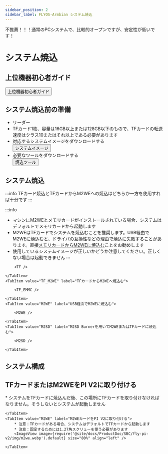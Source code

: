 ```yaml
---
sidebar_position: 2
sidebar_label: FLYOS-Armbian システム焼込
---
```


不推薦！！！通常のPCシステムで、比較的オープンですが、安定性が低いです！





# システム焼込

## 上位機器初心者ガイド

<Button variant="contained" disableElevation href="/docs/DebugDoc/baodian/host/">上位機器初心者ガイド</Button>

## システム焼込前の準備

* リーダー
* TFカード1枚、容量は16GB以上または128GB以下のもので、TFカードの転送速度はクラス10またはそれ以上である必要があります
* 対応するシステムイメージをダウンロードする<BR><Button variant="contained" disableElevation href="/docs/ResDownload/system-img/fly-c8">システムイメージ</Button>
* 必要なツールをダウンロードする<BR><Button variant="contained" disableElevation href="/docs/ResDownload/auxiliary_software/">焼込ツール</Button>

## システム焼込

:::info
TFカード焼込とTFカードからM2WEへの焼込はどちらか一方を使用すれば十分です
:::

:::info
* マシンにM2WEとメモリカードがインストールされている場合、システムはデフォルトでメモリカードから起動します
* M2WEはTFカードでシステムを焼込むことを推奨します。USB経由でM2WEに焼込むと、ドライバの互換性などの理由で焼込に失敗することがあります。直接[メモリカードからM2WEに焼込む](https://mellow-next.klipper.cn/docs/ProductDoc/SBC/fly-pi-v2/fly-os)ことをお勧めします
* 使用しているシステムイメージが正しいかどうか注意してください。正しくない場合は起動できません
:::

<Tabs>
    <TabItem value="TF" label="TFカードに焼込む" default>
        
        <TF />
        
    </TabItem>
    <TabItem value="TF_M2WE" label="TFカードからM2WEへ焼込む">
        
        <TF_EMMC />

    </TabItem>
    <TabItem value="M2WE" label="USB経由でM2WEに焼込む">
        
        <M2WE />

    </TabItem>
    <TabItem value="M2SD" label="M2SD Burnerを用いてM2WEまたはTFカードに焼込む">
        
        <M2SD />

    </TabItem>
</Tabs>


## システム構成

<CONFIG />

## TFカードまたはM2WEをPI V2に取り付ける

<Tabs>
    <TabItem value="TF" label="TFカードをPI V2に取り付ける" default>
        * システムをTFカードに焼込んだ後、この場所にTFカードを取り付けなければなりません。そうしないとシステムが起動しません
        <ImageView image={require('@site/docs/ProductDoc/SBC/fly-pi-v2/img/tf.webp').default} size="80%" align="left" />  

    </TabItem>
    <TabItem value="M2WE" label="M2WEカードをPI V2に取り付ける">
        * 注意：TFカードがある場合、システムはデフォルトでTFカードから起動します
        * 注意：固定するためには1.27角スクリューを使う必要があります
        <ImageView image={require('@site/docs/ProductDoc/SBC/fly-pi-v2/img/m2we.webp').default} size="80%" align="left" />  

    </TabItem>
</Tabs>
